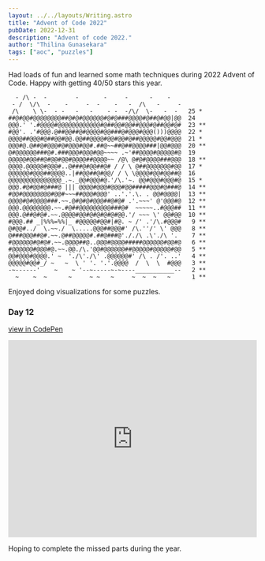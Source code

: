 ```yaml
---
layout: ../../layouts/Writing.astro
title: "Advent of Code 2022"
pubDate: 2022-12-31
description: "Advent of code 2022."
author: "Thilina Gunasekara"
tags: ["aoc", "puzzles"]
---
```


Had loads of fun and learned some math techniques during 2022 Advent of Code. Happy with getting 40/50 stars this year.

```
  - /\ -  -        -       -     -      -    -
 - /  \/\  -    -     -  -    -   -  /\   -     -
 /\    \ \-  - -   -   -    - -  -/\/  \-   -  -   25 *
##@#@@#@@@@@@@@##@#@#@@@@@@#@#@###@@@@#@##@#@@|@@  24
@@@.' '.#@@@@#@@@@@@@@@@@@#@##@@#@@##@@@#@##@@#@#  23 **
#@@'. .'#@@@.@##@@##@#@@@@#@@###@#@@@#@@@()))@@@@  22 *
@@@@##@@@#@##@@#@@.@@##@@@@#@@#@@#@##@@@@@#@@#@@@  21 *
@@@#@.@##@#@@@#@#@@@#@@#.##@~~##@##@@@@###|@@#@@@  20 **
@#@@@@@@###@#.###@@@#@@@#@@~~~~ .~'##@@@@#@@@@@#@  19
@@@@@#@@##@#@@#@@#@@@@##@@@@~~ /@\ @#@#@@@@###@@@  18 **
@@@@.@@@@@#@@@#..@###@#@@##@# / / \ @##@@@@@@@#@@  17 *
@@@@@@#@@@##@@@@..|##@@##@#@@/ / \ \@@@@#@@#@@##@  16
@@@@@@@@@@@@@@@_.~._@@#@@@#@.'/\.'~. @@#@@@#@@@#@  15 *
@@@.#@#@@#@###@ ||| @@@@#@@@#@@@#@@#####@@@#@###@  14 **
#@@#@@@@@@@@#@@#~~~##@@@#@@@' ..'.'.\. . @@#@@@@|  13 **
@@@@#@#@@@@###.~~.@#@#@#@@@##@#@# .'.~~~' @'@@@#@  12 **
@@@.@@@@@@@@.~~.#@##@@@@@@@@@###@#  ~~~~~..#@@@##  11 **
@@@.@##@#@#.~~.@@@@#@@#@#@#@#@#@@.'/ ~~~ \' @@#@@  10 **
#@@@.## _|%%%=%%|_ #@@@@@#@@#|#@. ~ /' .'/\.#@@@#   9 **
@#@@#../  \.~~./  \.....@@@##@@@#' /\.''/' \' @@@   8 **
@###@@@##@#.~~.@##@@@@@#.##@###@'././\ .\'./\ '.    7 **
#@@@@@@#@#@#.~~.@@@@##@..@@@#@@@@#####@@@@@@#@@#@   6 **
#@@@@@@#@@@#@.~~.@@./\.'@@#@@@@@@##@@@@@#@@@@@#@@   5 **
@@#@@@#@@@@.' ~  './\'./\' .@@@@@@#' /\ . /'. ..'   4 **
@@@@@#@@#_/ ~   ~  \ ' '. '.'.@@@@  /  \  \  #@@@   3 **
-~------'    ~    ~ '--~-----~-~----___________--   2 **
  ~    ~  ~      ~     ~ ~   ~     ~  ~  ~   ~      1 **
```

Enjoyed doing visualizations for some puzzles.

### Day 12

[view in CodePen](https://codepen.io/thilinag/pen/LYroovN)

<iframe
  height="400"
  style="width: 100%;"
  scrolling="no"
  title="hiker"
  src="https://codepen.io/thilinag/embed/LYroovN?default-tab=result"
  frameborder="no"
  loading="lazy"
  allowtransparency="true"
  allowfullscreen="true"
>
  See the Pen <a href="https://codepen.io/thilinag/pen/LYroovN">hiker</a> by
  Thilina Gunasekara (<a href="https://codepen.io/thilinag">@thilinag</a>) on{" "}
  <a href="https://codepen.io">CodePen</a>.
</iframe>

Hoping to complete the missed parts during the year.
